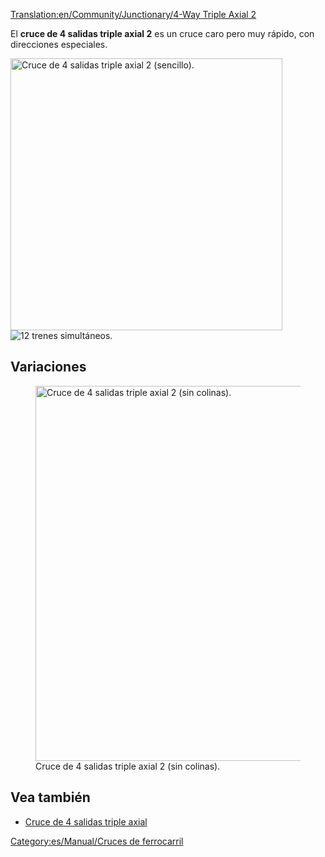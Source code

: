 [[Translation:en/Community/Junctionary/4-Way Triple Axial 2]]

{{es/Community/Junctionary/Menú de Cruces}}
El '''cruce de 4 salidas triple axial 2''' es un cruce caro pero muy rápido, con direcciones especiales.

[[File:en/Community/Junctionary/Tripleaxialv2.png|none|thumb|435px|Cruce de 4 salidas triple axial 2 (sencillo).]]
[[File:en/Community/Junctionary/4wta2.gif|right|thumb|12 trenes simultáneos.]]

{{es/Community/Junctionary/Criterios sobre cruces|Caro|3|1|1|1|1|0|1|1|0|0|1|||
*Maneja un número muy grande de los trenes a la vez.
*Utiliza direcciones especiales: "Arriba frente abajo" y "izquierda frente derecha". 
*Se necesita poco espacio (15x11).
*Ninguna o muy pocas esquinas (ver la versión mejorada para alta velocidad).
*No hay bloqueos ni interferencias.
*No hay ni fusiones (entradas) ni divisiones (salidas) en las vías.
*Se pueden controlar vías sencillas o vías dobles. Por este motivo no se usan fusiones o divisiones. Hágalo conforme usted desee.
}}

==Variaciones==
[[File:en/Community/Junctionary/Tripleaxialv22.png|none|thumb|600px|Cruce de 4 salidas triple axial 2 (sin colinas).]]

{{es/Community/Junctionary/Criterios sobre cruces|Caro|3|1|1|0|1|0|1|1|0|0|1|||
*Maneja un número muy grande de los trenes a la vez.
*Utiliza direcciones especiales: "Arriba frente abajo" y "izquierda frente derecha". 
*Ninguna o muy pocas esquinas (ver la versión mejorada para alta velocidad).
*No se necesitan colinas (para la alta velocidad extrema). 
*No hay bloqueos ni interferencias.
*No hay ni fusiones (entradas) ni divisiones (salidas) en las vías.
*Se pueden controlar vías sencillas o vías dobles. Por este motivo no se usan fusiones o divisiones. Hágalo conforme usted desee.
*Cada vía está a un nivel de altura distinto en la entrada o en la salida del cruce. 
}}

==Vea también==
* [[es/Community/Junctionary/Cruce de 4 salidas triple axial|Cruce de 4 salidas triple axial]]

[[Category:es/Manual/Cruces de ferrocarril]]